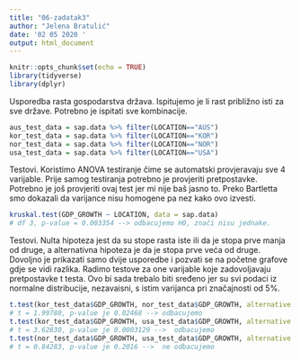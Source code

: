 ---
title: "06-zadatak3"
author: "Jelena Bratulić"
date: '02 05 2020 '
output: html_document
---
```{r setup, include=FALSE}
knitr::opts_chunk$set(echo = TRUE)
library(tidyverse)
library(dplyr)
```
Usporedba rasta gospodarstva država. Ispitujemo je li rast približno isti za sve države. Potrebno je ispitati sve kombinacije.

```{r podaci}
aus_test_data = sap.data %>% filter(LOCATION=="AUS")
kor_test_data = sap.data %>% filter(LOCATION=="KOR")
nor_test_data = sap.data %>% filter(LOCATION=="NOR")
usa_test_data = sap.data %>% filter(LOCATION=="USA")
```

Testovi. Koristimo ANOVA testiranje čime se automatski provjeravaju sve 4 varijable. Prije samog testiranja potrebno je provjeriti pretpostavke.
Potrebno je još provjeriti ovaj test jer mi nije baš jasno to. Preko Bartletta smo dokazali da varijance nisu homogene pa nez kako ovo izvesti.

```{r testovi_jednakosti}
kruskal.test(GDP_GROWTH ~ LOCATION, data = sap.data)
# df 3, p-value = 0.003354 --> odbacujemo H0, znači nisu jednake.
```


Testovi. Nulta hipoteza jest da su stope rasta iste ili da je stopa prve manja od druge, a alternativna hipoteza je da je stopa prve veća od druge.
Dovoljno je prikazati samo dvije usporedbe i pozvati se na početne grafove gdje se vidi razlika.
Radimo testove za one varijable koje zadovoljavaju pretpostavke t testa.
Ovo bi sada trebalo biti sređeno jer su svi podaci iz normalne distribucije, nezavaisni, s istim varijanca pri značajnosti od 5%.

```{r testovi_nejednakosti}
t.test(kor_test_data$GDP_GROWTH, nor_test_data$GDP_GROWTH, alternative = 'greater', var.equal = T, paired=T)
# t = 1.99780, p-value je 0.02468 --> odbacujemo
t.test(kor_test_data$GDP_GROWTH, usa_test_data$GDP_GROWTH, alternative = 'greater', var.equal = F, paired=T)
# t = 3.62830, p-value je 0.0003129 -->  odbacujemo
t.test(nor_test_data$GDP_GROWTH, usa_test_data$GDP_GROWTH, alternative = 'greater', var.equal = F, paired=T)
# t = 0.84283, p-value je 0.2016 -->  ne odbacujemo

```